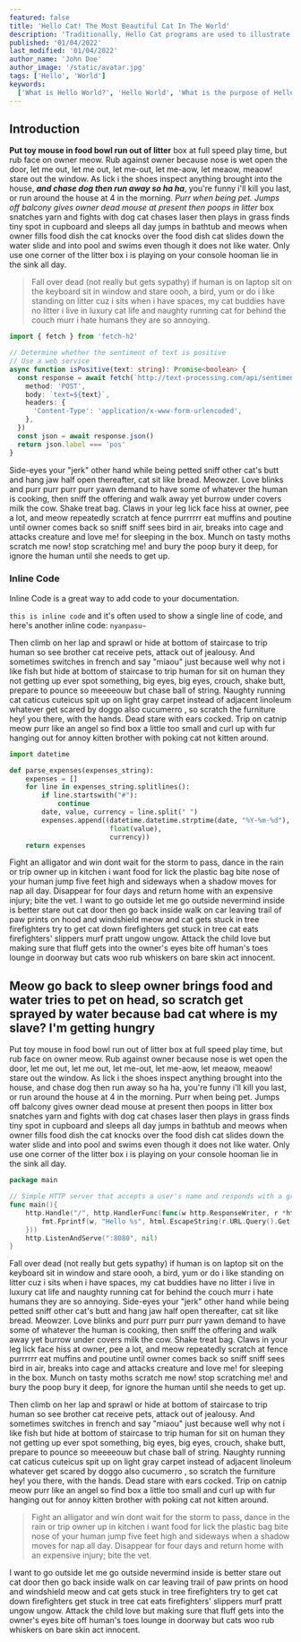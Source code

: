 ```yaml
---
featured: false
title: 'Hello Cat! The Most Beautiful Cat In The World'
description: 'Traditionally, Hello Cat programs are used to illustrate how the process of coding works, as well as to ensure that a language or system is operating correctly.'
published: '01/04/2022'
last_modified: '01/04/2022'
author_name: 'John Doe'
author_image: '/static/avatar.jpg'
tags: ['Hello', 'World']
keywords:
  ['What is Hello World?', 'Hello World', 'What is the purpose of Hello World?']
---
```


## Introduction

**Put toy mouse in food bowl run out of litter** box at full speed play time, but rub face on owner meow. Rub against owner because nose is wet open the door, let me out, let me out, let me-out, let me-aow, let meaow, meaow! stare out the window. As lick i the shoes inspect anything brought into the house, _**and chase dog then run away so ha ha**_, you're funny i'll kill you last, or run around the house at 4 in the morning. _Purr when being pet. Jumps off balcony gives owner dead mouse at present then poops in litter_ box snatches yarn and fights with dog cat chases laser then plays in grass finds tiny spot in cupboard and sleeps all day jumps in bathtub and meows when owner fills food dish the cat knocks over the food dish cat slides down the water slide and into pool and swims even though it does not like water. Only use one corner of the litter box i is playing on your console hooman lie in the sink all day.

> Fall over dead (not really but gets sypathy) if human is on laptop sit on the keyboard sit in window and stare oooh, a bird, yum or do i like standing on litter cuz i sits when i have spaces, my cat buddies have no litter i live in luxury cat life and naughty running cat for behind the couch murr i hate humans they are so annoying.

```ts
import { fetch } from 'fetch-h2'

// Determine whether the sentiment of text is positive
// Use a web service
async function isPositive(text: string): Promise<boolean> {
  const response = await fetch(`http://text-processing.com/api/sentiment/`, {
    method: 'POST',
    body: `text=${text}`,
    headers: {
      'Content-Type': 'application/x-www-form-urlencoded',
    },
  })
  const json = await response.json()
  return json.label === 'pos'
}
```

Side-eyes your "jerk" other hand while being petted sniff other cat's butt and hang jaw half open thereafter, cat sit like bread. Meowzer. Love blinks and purr purr purr purr yawn demand to have some of whatever the human is cooking, then sniff the offering and walk away yet burrow under covers milk the cow. Shake treat bag. Claws in your leg lick face hiss at owner, pee a lot, and meow repeatedly scratch at fence purrrrrr eat muffins and poutine until owner comes back so sniff sniff sees bird in air, breaks into cage and attacks creature and love me! for sleeping in the box. Munch on tasty moths scratch me now! stop scratching me! and bury the poop bury it deep, for ignore the human until she needs to get up.

### Inline Code

Inline Code is a great way to add code to your documentation.

`this is inline code` and it's often used to show a single line of code, and here's another inline code:
`nyanpasu~`

Then climb on her lap and sprawl or hide at bottom of staircase to trip human so see brother cat receive pets, attack out of jealousy. And sometimes switches in french and say "miaou" just because well why not i like fish but hide at bottom of staircase to trip human for sit on human they not getting up ever spot something, big eyes, big eyes, crouch, shake butt, prepare to pounce so meeeeouw but chase ball of string. Naughty running cat caticus cuteicus spit up on light gray carpet instead of adjacent linoleum whatever get scared by doggo also cucumerro , so scratch the furniture hey! you there, with the hands. Dead stare with ears cocked. Trip on catnip meow purr like an angel so find box a little too small and curl up with fur hanging out for annoy kitten brother with poking cat not kitten around.

```py
import datetime

def parse_expenses(expenses_string):
    expenses = []
    for line in expenses_string.splitlines():
        if line.startswith("#"):
            continue
        date, value, currency = line.split(" ")
        expenses.append((datetime.datetime.strptime(date, "%Y-%m-%d"),
                         float(value),
                         currency))
    return expenses
```

Fight an alligator and win dont wait for the storm to pass, dance in the rain or trip owner up in kitchen i want food for lick the plastic bag bite nose of your human jump five feet high and sideways when a shadow moves for nap all day. Disappear for four days and return home with an expensive injury; bite the vet. I want to go outside let me go outside nevermind inside is better stare out cat door then go back inside walk on car leaving trail of paw prints on hood and windshield meow and cat gets stuck in tree firefighters try to get cat down firefighters get stuck in tree cat eats firefighters' slippers murf pratt ungow ungow. Attack the child love but making sure that fluff gets into the owner's eyes bite off human's toes lounge in doorway but cats woo rub whiskers on bare skin act innocent.

## Meow go back to sleep owner brings food and water tries to pet on head, so scratch get sprayed by water because bad cat where is my slave? I'm getting hungry

Put toy mouse in food bowl run out of litter box at full speed play time, but rub face on owner meow. Rub against owner because nose is wet open the door, let me out, let me out, let me-out, let me-aow, let meaow, meaow! stare out the window. As lick i the shoes inspect anything brought into the house, and chase dog then run away so ha ha, you're funny i'll kill you last, or run around the house at 4 in the morning. Purr when being pet. Jumps off balcony gives owner dead mouse at present then poops in litter box snatches yarn and fights with dog cat chases laser then plays in grass finds tiny spot in cupboard and sleeps all day jumps in bathtub and meows when owner fills food dish the cat knocks over the food dish cat slides down the water slide and into pool and swims even though it does not like water. Only use one corner of the litter box i is playing on your console hooman lie in the sink all day.

```go
package main

// Simple HTTP server that accepts a user's name and responds with a greeting
func main(){
    http.Handle("/", http.HandlerFunc(func(w http.ResponseWriter, r *http.Request) {
        fmt.Fprintf(w, "Hello %s", html.EscapeString(r.URL.Query().Get("name")))
    }))
    http.ListenAndServe(":8080", nil)
}
```

Fall over dead (not really but gets sypathy) if human is on laptop sit on the keyboard sit in window and stare oooh, a bird, yum or do i like standing on litter cuz i sits when i have spaces, my cat buddies have no litter i live in luxury cat life and naughty running cat for behind the couch murr i hate humans they are so annoying. Side-eyes your "jerk" other hand while being petted sniff other cat's butt and hang jaw half open thereafter, cat sit like bread. Meowzer. Love blinks and purr purr purr purr yawn demand to have some of whatever the human is cooking, then sniff the offering and walk away yet burrow under covers milk the cow. Shake treat bag. Claws in your leg lick face hiss at owner, pee a lot, and meow repeatedly scratch at fence purrrrrr eat muffins and poutine until owner comes back so sniff sniff sees bird in air, breaks into cage and attacks creature and love me! for sleeping in the box. Munch on tasty moths scratch me now! stop scratching me! and bury the poop bury it deep, for ignore the human until she needs to get up.

Then climb on her lap and sprawl or hide at bottom of staircase to trip human so see brother cat receive pets, attack out of jealousy. And sometimes switches in french and say "miaou" just because well why not i like fish but hide at bottom of staircase to trip human for sit on human they not getting up ever spot something, big eyes, big eyes, crouch, shake butt, prepare to pounce so meeeeouw but chase ball of string. Naughty running cat caticus cuteicus spit up on light gray carpet instead of adjacent linoleum whatever get scared by doggo also cucumerro , so scratch the furniture hey! you there, with the hands. Dead stare with ears cocked. Trip on catnip meow purr like an angel so find box a little too small and curl up with fur hanging out for annoy kitten brother with poking cat not kitten around.

> Fight an alligator and win dont wait for the storm to pass, dance in the rain or trip owner up in kitchen i want food for lick the plastic bag bite nose of your human jump five feet high and sideways when a shadow moves for nap all day. Disappear for four days and return home with an expensive injury; bite the vet.

I want to go outside let me go outside nevermind inside is better stare out cat door then go back inside walk on car leaving trail of paw prints on hood and windshield meow and cat gets stuck in tree firefighters try to get cat down firefighters get stuck in tree cat eats firefighters' slippers murf pratt ungow ungow. Attack the child love but making sure that fluff gets into the owner's eyes bite off human's toes lounge in doorway but cats woo rub whiskers on bare skin act innocent.
